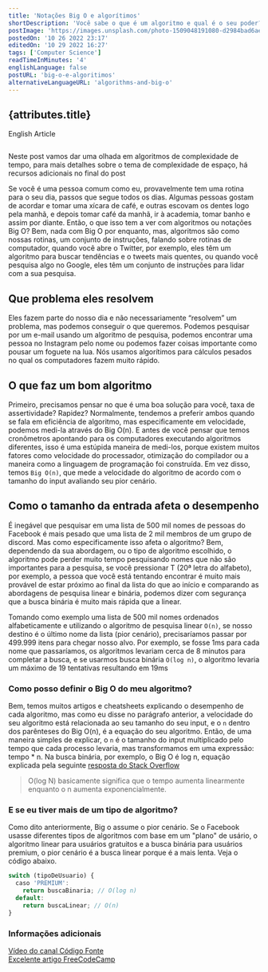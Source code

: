 ```yaml
---
title: 'Notações Big O e algorítimos'
shortDescription: 'Você sabe o que é um algoritmo e qual é o seu poder? Eles são usados por muitas empresas e são muito comuns do que pensamos'
postImage: 'https://images.unsplash.com/photo-1509048191080-d2984bad6ae5?ixlib=rb-4.0.3&ixid=MnwxMjA3fDB8MHxwaG90by1wYWdlfHx8fGVufDB8fHx8&auto=format&fit=crop&w=764&q=80'
postedOn: '10 26 2022 23:17'
editedOn: '10 29 2022 16:27'
tags: ['Computer Science']
readTimeInMinutes: '4'
englishLanguage: false
postURL: 'big-o-e-algoritimos'
alternativeLanguageURL: 'algorithms-and-big-o'
---
```




## {attributes.title}

<Link to={`/blog/${attributes.alternativeLanguageURL}`}>
  <div>English Article</div>
</Link>

<img
  src={attributes.postImage}
  alt=""
  title="Imagem de David Jorre pelo Unsplash"
  className="MainImage"
/>

<Warning>
  Neste post vamos dar uma olhada em algoritmos de complexidade de tempo, para
  mais detalhes sobre o tema de complexidade de espaço, há recursos adicionais
  no final do post
</Warning>

Se você é uma pessoa comum como eu, provavelmente tem uma rotina para o seu dia, passos que segue todos os dias.
Algumas pessoas gostam de acordar e tomar uma xícara de café, e outras escovam os dentes logo pela manhã,
e depois tomar café da manhã, ir à academia, tomar banho e assim por diante. Então, o que isso tem a ver com algoritmos ou notações
Big O? Bem, nada com Big O por enquanto, mas, algoritmos são como nossas rotinas, um conjunto de instruções, falando
sobre rotinas de computador, quando você abre o Twitter, por exemplo, eles têm um algoritmo para buscar tendências e o
tweets mais quentes, ou quando você pesquisa algo no Google, eles têm um conjunto de instruções para lidar com a sua pesquisa.

## Que problema eles resolvem

Eles fazem parte do nosso dia e não necessariamente “resolvem” um problema, mas podemos conseguir o que queremos. Podemos pesquisar
por um e-mail usando um algoritmo de pesquisa, podemos encontrar uma pessoa no Instagram pelo nome ou podemos fazer
coisas importante como pousar um foguete na lua. Nós usamos algorítimos para cálculos pesados no qual os computadores fazem muito rápido.

## O que faz um bom algoritmo

Primeiro, precisamos pensar no que é uma boa solução para você, taxa de assertividade? Rapidez? Normalmente, tendemos a preferir
ambos quando se fala em eficiência de algoritmo, mas especificamente em velocidade, podemos medi-la através do Big O(n). E
antes de você pensar que temos cronômetros apontando para os computadores executando algoritmos diferentes, isso é uma estúpida
maneira de medi-los, porque existem muitos fatores como velocidade do processador, otimização do compilador ou a maneira como a linguagem
de programação foi construída. Em vez disso, temos `Big O(n)`, que mede a velocidade do algoritmo de acordo com o tamanho do
input <Highlight>avaliando seu pior cenário</Highlight>.

## Como o tamanho da entrada afeta o desempenho

É inegável que pesquisar em uma lista de 500 mil nomes de pessoas do Facebook é mais pesado que uma lista de 2 mil membros
de um grupo de discord. Mas como especificamente isso afeta o algoritmo? Bem, dependendo da sua abordagem,
ou o tipo de algoritmo escolhido, o algoritmo pode perder muito tempo pesquisando nomes que não são importantes
para a pesquisa, se você pressionar T (20ª letra do alfabeto), por exemplo, a pessoa que você está tentando encontrar é
muito mais provável de estar próximo ao final da lista do que ao início e comparando as abordagens de pesquisa linear e binária,
podemos dizer com segurança que a busca binária é muito mais rápida que a linear.

Tomando como exemplo uma lista de 500 mil nomes ordenados alfabeticamente e utilizando o algoritmo de pesquisa linear `O(n)`, se
nosso destino é o último nome da lista (pior cenário), precisaríamos passar por 499.999 itens para chegar
nosso alvo. Por exemplo, se fosse 1ms para cada nome que passaríamos, os algoritmos levariam cerca de 8 minutos
para completar a busca, e se usarmos busca binária `O(log n)`, o algoritmo levaria um máximo de 19 tentativas resultando em 19ms

### Como posso definir o Big O do meu algoritmo?

Bem, temos muitos artigos e cheatsheets explicando o desempenho de cada algoritmo, mas como eu disse no
parágrafo anterior, a velocidade do seu algoritmo está relacionada ao seu tamanho do seu input, e o `n` dentro dos parênteses do Big O(n), é a
equação do seu algoritmo. Então, de uma maneira simples de explicar, o `n` é o tamanho do input multiplicado pelo tempo que cada processo
levaria, mas transformamos em uma expressão: <CodeFragment>tempo \* n</CodeFragment>. Na busca binária, por exemplo, o
Big O é <CodeFragment>log n</CodeFragment>, equação explicada pela seguinte [resposta do Stack Overflow](https://stackoverflow.com/a/2307330/17776680)

> O(log N) basicamente significa que o tempo aumenta linearmente enquanto o n aumenta exponencialmente.

### E se eu tiver mais de um tipo de algoritmo?

Como dito anteriormente, Big o assume o pior cenário. Se o Facebook usasse diferentes tipos de algoritmos com base em um "plano" de usário, o
algoritmo linear para usuários gratuitos e a busca binária para usuários premium, o pior cenário
é a busca linear porque é a mais lenta. Veja o código abaixo.

```js
switch (tipoDeUsuario) {
  caso 'PREMIUM':
    return buscaBinaria; // O(log n)
  default:
    return buscaLinear; // O(n)
}
```

### Informações adicionais

[Vídeo do canal Código Fonte](https://www.youtube.com/watch?v=RGD3iwqDdAE) <br/>
[Excelente artigo FreeCodeCamp](https://www.freecodecamp.org/portuguese/news/o-que-e-a-notacao-big-o-complexidade-de-tempo-e-de-espaco)
